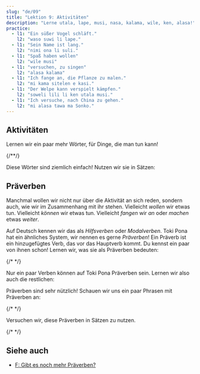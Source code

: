 ```yaml
---
slug: "de/09"
title: "Lektion 9: Aktivitäten"
description: "Lerne utala, lape, musi, nasa, kalama, wile, ken, alasa!"
practice:
  - l1: "Ein süßer Vogel schläft."
    l2: "waso suwi li lape."
  - l1: "Sein Name ist lang."
    l2: "nimi ona li suli."
  - l1: "Spaß haben wollen"
    l2: "wile musi"
  - l1: "versuchen, zu singen"
    l2: "alasa kalama"
  - l1: "Ich fange an, die Pflanze zu malen."
    l2: "mi kama sitelen e kasi."
  - l1: "Der Welpe kann verspielt kämpfen."
    l2: "soweli lili li ken utala musi."
  - l1: "Ich versuche, nach China zu gehen."
    l2: "mi alasa tawa ma Sonko."
---
```



## Aktivitäten

Lernen wir ein paar mehr Wörter, für Dinge, die man tun kann!

<List>
  <Word sl="utala" m="kämpfen, angreifen" />
  <Word sl="lape" m="schlafen, sich ausruhen" />
  <Word sl="kalama" m="einen Klang produzieren; Ton" />
  <Word sl="musi" m="Spaß haben; lustig, amüsant, interessant" />
  <Word sl="nasa" m="seltsam, ungewöhnlich, albern, betrunken" />
  {/*<Word sl="lipu" m="paper, card, book, website; a flat thing with 󱥡 info" />*/}
</List>

Diese Wörter sind ziemlich einfach! Nutzen wir sie in Sätzen:

<List>
  <Sentence sl="soweli li utala e jan." m="Das Tier hat jemanden angegriffen." />
  <Sentence sl="sina lape lon tomo." m="Du schläfst zuhause." />
  <Sentence sl="nimi ona li nasa tawa mi." m="Ihr Name ist für mich seltsam." />
  <Sentence
    sl="jan lili li musi tan kalama."
    m="Das Kind hat wegen dem Lärm Spaß."
  />
</List>

## Präverben

Manchmal wollen wir nicht nur über die Aktivität an sich reden, sondern auch, wie wir im Zusammenhang mit ihr stehen. Vielleicht _wollen_ wir etwas tun. Vielleicht _können_ wir etwas tun. Vielleicht _fangen_ wir _an_ oder _machen_ etwas _weiter_.

Auf Deutsch kennen wir das als *Hilfsverben* oder *Modalverben*. Toki Pona hat ein ähnliches System, wir nennen es gerne *Präverben*! Ein Präverb ist ein hinzugefügtes Verb, das vor das Hauptverb kommt. Du kennst ein paar von ihnen schon! Lernen wir, was sie als Präverben bedeuten:

<List>
  <Word sl="kama" m="anfangen, etwas zu tun; etwas werden" />
  <Word sl="awen" m="etwas weiterhin tun" />
  {/* <Word sl="sona" m="to know how to ..." /> */}
</List>

Nur ein paar Verben können auf Toki Pona Präverben sein. Lernen wir also auch die restlichen:

<List>
  <Word sl="wile" m="etwas tun wollen" />
  <Word sl="ken" m="etwas können" />
  <Word sl="alasa" m="etwas versuchen" />
</List>

Präverben sind sehr nützlich! Schauen wir uns ein paar Phrasen mit Präverben an:

<List>
  <Word sl="wile lape" m="schlafen wollen" />
  <Word sl="awen pona" m="weiterhin gut sein" />
  <Word sl="kama sona" m="schlau werden, lernen" />
  {/* <Word sl="sona sitelen" m="to know how to draw" /> */}
  <Word sl="alasa kama wawa" m="versuchen, stark zu werden" />
</List>

Versuchen wir, diese Präverben in Sätzen zu nutzen.

<List>
  <Sentence sl="waso lili li wile lape." m="Der kleine Vogel will schlafen." />
  {/* <Sentence sl="jan li sona moku e kasi." m="People know how to eat plants." /> */}
  <Sentence sl="mi kama sona e toki pona." m="Ich lerne Toki Pona." />
  <Sentence sl="sina alasa tawa ma Tosi." m="Du versuchst, nach Deutschland zu gehen." />
  <Sentence
    sl="toki ona li awen nasa tawa mi."
    m="Seine Sprache ist immer noch seltsam für mich."
  />
</List>

<Practice exercises={frontmatter.practice} client:load />

## Siehe auch
* [F: Gibt es noch mehr Präverben?](../more-preverbs)

